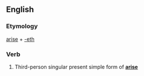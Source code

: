 ==English==

===Etymology===
[[arise]] + [[-eth]]

===Verb===
{{infl|en|verb form}}

# {{archaic}} Third-person singular present simple form of '''[[arise]]'''